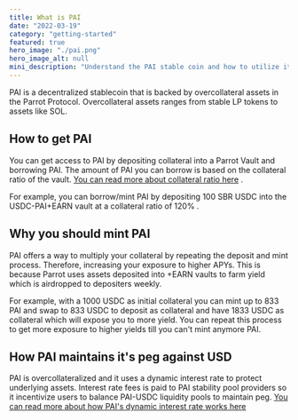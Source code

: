 ```yaml
---
title: What is PAI
date: "2022-03-19"
category: "getting-started"
featured: true
hero_image: "./pai.png"
hero_image_alt: null
mini_description: "Understand the PAI stable coin and how to utilize it to maximize your yield"
---
```


PAI is a decentralized stablecoin that is backed by overcollateral assets in the Parrot Protocol. Overcollateral assets ranges from stable LP tokens to assets like SOL.

## How to get PAI
You can get access to PAI by depositing collateral into a Parrot Vault and borrowing PAI. The amount of PAI you can borrow is based
on the collateral ratio of the vault. [You can read more about collateral ratio here](/getting-started/understanding-collateral-ratio/) .

For example, you can borrow/mint PAI by depositing 100 SBR USDC into the USDC-PAI+EARN vault at a collateral ratio of 120% .

## Why you should mint PAI
PAI offers a way to multiply your collateral by repeating the deposit and mint process. Therefore, increasing your exposure to 
higher APYs. This is because Parrot uses assets deposited into +EARN vaults to farm yield which is airdropped to depositers weekly.

For example, with a 1000 USDC as initial collateral you can mint up to 833 PAI and swap to 833 USDC to deposit as collateral and have 1833 USDC as 
collateral which will expose you to more yield. You can repeat this process to get more exposure to higher yields till you can't mint anymore PAI.

## How PAI maintains it's peg against USD
PAI is overcollateralized and it uses a dynamic interest rate to protect underlying assets.  Interest rate fees is paid to PAI stability pool providers so it incentivize users to balance PAI-USDC liquidity pools to maintain peg. [ You can read more about how PAI's dynamic interest rate works here](https://gopartyparrot.medium.com/introducing-leverage-interest-rate-to-incentivize-parrot-stability-pool-3179c7c192ce)
